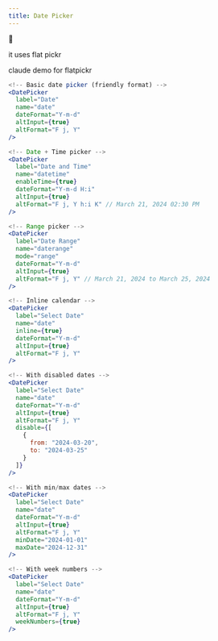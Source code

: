 ```yaml
---
title: Date Picker
---
```

🚜




it uses flat pickr


claude demo for flatpickr
```jsx
<!-- Basic date picker (friendly format) -->
<DatePicker
  label="Date"
  name="date"
  dateFormat="Y-m-d"
  altInput={true}
  altFormat="F j, Y"
/>

<!-- Date + Time picker -->
<DatePicker
  label="Date and Time"
  name="datetime"
  enableTime={true}
  dateFormat="Y-m-d H:i"
  altInput={true}
  altFormat="F j, Y h:i K" // March 21, 2024 02:30 PM
/>

<!-- Range picker -->
<DatePicker
  label="Date Range"
  name="daterange"
  mode="range"
  dateFormat="Y-m-d"
  altInput={true}
  altFormat="F j, Y" // March 21, 2024 to March 25, 2024
/>

<!-- Inline calendar -->
<DatePicker
  label="Select Date"
  name="date"
  inline={true}
  dateFormat="Y-m-d"
  altInput={true}
  altFormat="F j, Y"
/>

<!-- With disabled dates -->
<DatePicker
  label="Select Date"
  name="date"
  dateFormat="Y-m-d"
  altInput={true}
  altFormat="F j, Y"
  disable={[
    {
      from: "2024-03-20",
      to: "2024-03-25"
    }
  ]}
/>

<!-- With min/max dates -->
<DatePicker
  label="Select Date"
  name="date"
  dateFormat="Y-m-d"
  altInput={true}
  altFormat="F j, Y"
  minDate="2024-01-01"
  maxDate="2024-12-31"
/>

<!-- With week numbers -->
<DatePicker
  label="Select Date"
  name="date"
  dateFormat="Y-m-d"
  altInput={true}
  altFormat="F j, Y"
  weekNumbers={true}
/>
```
